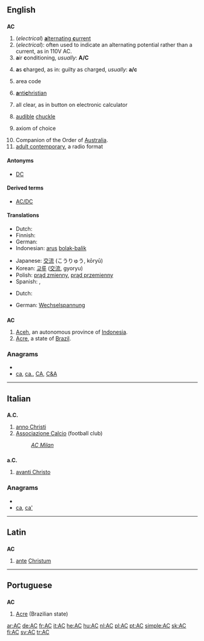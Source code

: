 {{also|Appendix:Variations of "ac"}}
==English==

==={{initialism}}===
'''AC'''

# (''electrical'') [[alternating current|'''a'''lternating '''c'''urrent]]
# (''electrical''): often used to indicate an alternating potential rather than a current, as in 110V AC.
# '''a'''ir '''c'''onditioning, ''usually'':  '''A/C'''
# {{legal}} '''a'''s '''c'''harged, as in:  guilty as charged, ''usually'':  '''a/c'''
# area code
# {{religion}} [[antichristian|'''a'''nti'''c'''hristian]]
# all clear, as in button on electronic calculator
# {{internet slang}} [[audible]] [[chuckle]]
# {{set theory}} axiom of choice
# Companion of the Order of [[Australia]].
# [[w:Adult contemporary|adult contemporary]], a radio format

====Antonyms====
* [[DC]]

====Derived terms====
* [[AC/DC]]

====Translations====
{{trans-top|alternating current}}
* Dutch: {{t-|nl|wisselstroom}}
* Finnish: {{t-|fi|vaihtovirta}}
* German: {{t+|de|Wechselstrom|m}}
* Indonesian: [[arus]] [[bolak-balik]]
{{trans-mid}}
* Japanese: [[交流]] (こうりゅう, kōryū)
* Korean: [[교류]] ([[交流]], gyoryu)
* Polish: [[prąd zmienny]], [[prąd przemienny]]
* Spanish: {{t-|es|CA}}, {{t-|es|corriente alterna}}
{{trans-bottom}}
{{trans-top|alternating potential}}
* Dutch: {{t+|nl|wisselspanning}}
{{trans-mid}}
* German: [[Wechselspannung]]
{{trans-bottom}}

==={{abbreviation}}===
'''AC'''

# [[Aceh]], an autonomous province of [[Indonesia]].
# [[Acre]], a state of [[Brazil]].

===Anagrams===
* {{alphagram|ac}}
* [[ca#English|ca]], [[ca.#English|ca.]], [[CA#English|CA]], [[C&A#English|C&A]]


----

==Italian==

==={{abbreviation|lang=it}}===
'''A.C.'''

# [[anno Christi]]
# [[Associazione Calcio]] (football club)
#: ''[[w:AC Milan|AC Milan]]''

==={{abbreviation|lang=it}}===
'''a.C.'''

# [[avanti Christo]]

===Anagrams===
* {{alphagram|ac}}
* [[ca#Italian|ca]], [[ca'#Italian|ca']]

----

==Latin==

==={{initialism|lang=la}}===
'''AC'''

# [[ante]] [[Christum]]

----

==Portuguese==

==={{abbreviation|lang=pt}}===
'''AC'''

# [[Acre]] (Brazilian state)

[[ar:AC]]
[[de:AC]]
[[fr:AC]]
[[it:AC]]
[[he:AC]]
[[hu:AC]]
[[nl:AC]]
[[pl:AC]]
[[pt:AC]]
[[simple:AC]]
[[sk:AC]]
[[fi:AC]]
[[sv:AC]]
[[tr:AC]]